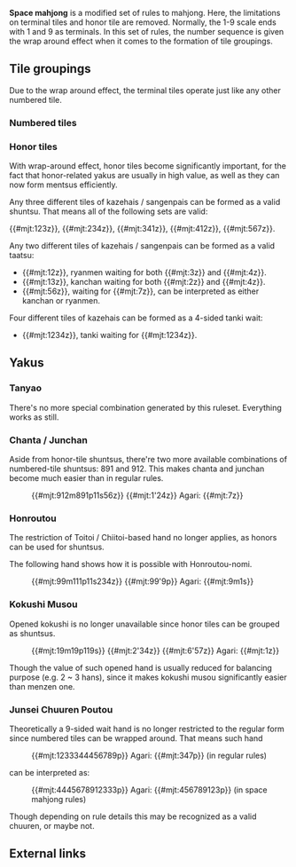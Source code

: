 '''Space mahjong''' is a modified set of rules to mahjong.  Here, the limitations on terminal tiles and honor tile are removed.  Normally, the 1-9 scale ends with 1 and 9 as terminals.  In this set of rules, the number sequence is given the wrap around effect when it comes to the formation of tile groupings.

== Tile groupings ==
Due to the wrap around effect, the terminal tiles operate just like any other numbered tile.  

=== Numbered tiles ===

=== Honor tiles ===
With wrap-around effect, honor tiles become significantly important, for the fact that honor-related yakus are usually in high value, as well as they can now form mentsus efficiently.

Any three different tiles of kazehais / sangenpais can be formed as a valid shuntsu. That means all of the following sets are valid:

{{#mjt:123z}}, {{#mjt:234z}}, {{#mjt:341z}}, {{#mjt:412z}}, {{#mjt:567z}}.

Any two different tiles of kazehais / sangenpais can be formed as a valid taatsu:
* {{#mjt:12z}}, ryanmen waiting for both {{#mjt:3z}} and {{#mjt:4z}}.
* {{#mjt:13z}}, kanchan waiting for both {{#mjt:2z}} and {{#mjt:4z}}.
* {{#mjt:56z}}, waiting for {{#mjt:7z}}, can be interpreted as either kanchan or ryanmen.

Four different tiles of kazehais can be formed as a 4-sided tanki wait:
* {{#mjt:1234z}}, tanki waiting for {{#mjt:1234z}}.

== Yakus ==

=== Tanyao ===
There's no more special combination generated by this ruleset. Everything works as still.

=== Chanta / Junchan ===
Aside from honor-tile shuntsus, there're two more available combinations of numbered-tile shuntsus: 891 and 912. This makes chanta and junchan become much easier than in regular rules.

:{{#mjt:912m891p11s56z}} {{#mjt:1'24z}} Agari: {{#mjt:7z}}

=== Honroutou ===
The restriction of Toitoi / Chiitoi-based hand no longer applies, as honors can be used for shuntsus.

The following hand shows how it is possible with Honroutou-nomi.

:{{#mjt:99m111p11s234z}} {{#mjt:99'9p}} Agari: {{#mjt:9m1s}}

=== Kokushi Musou ===
Opened kokushi is no longer unavailable since honor tiles can be grouped as shuntsus.

:{{#mjt:19m19p119s}} {{#mjt:2'34z}} {{#mjt:6'57z}} Agari: {{#mjt:1z}}

Though the value of such opened hand is usually reduced for balancing purpose (e.g. 2 ~ 3 hans), since it makes kokushi musou significantly easier than menzen one.

=== Junsei Chuuren Poutou ===
Theoretically a 9-sided wait hand is no longer restricted to the regular form since numbered tiles can be wrapped around. That means such hand 

:{{#mjt:1233344456789p}} Agari: {{#mjt:347p}} (in regular rules)

can be interpreted as:

:{{#mjt:4445678912333p}} Agari: {{#mjt:456789123p}} (in space mahjong rules)

Though depending on rule details this may be recognized as a valid chuuren, or maybe not.

==External links==